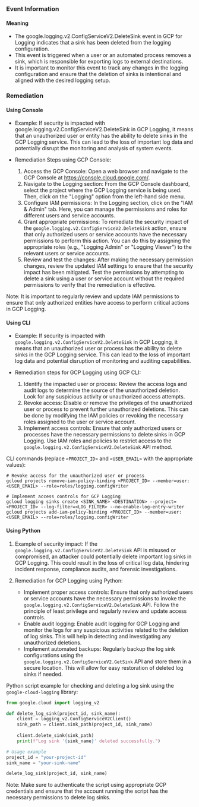 
### Event Information

#### Meaning

- The google.logging.v2.ConfigServiceV2.DeleteSink event in GCP for Logging indicates that a sink has been deleted from the logging configuration.
- This event is triggered when a user or an automated process removes a sink, which is responsible for exporting logs to external destinations.
- It is important to monitor this event to track any changes in the logging configuration and ensure that the deletion of sinks is intentional and aligned with the desired logging setup.

### Remediation

#### Using Console

- Example: If security is impacted with google.logging.v2.ConfigServiceV2.DeleteSink in GCP Logging, it means that an unauthorized user or entity has the ability to delete sinks in the GCP Logging service. This can lead to the loss of important log data and potentially disrupt the monitoring and analysis of system events.

- Remediation Steps using GCP Console:
  1. Access the GCP Console: Open a web browser and navigate to the GCP Console at https://console.cloud.google.com/.
  2. Navigate to the Logging section: From the GCP Console dashboard, select the project where the GCP Logging service is being used. Then, click on the "Logging" option from the left-hand side menu.
  3. Configure IAM permissions: In the Logging section, click on the "IAM & Admin" tab. Here, you can manage the permissions and roles for different users and service accounts.
  4. Grant appropriate permissions: To remediate the security impact of the `google.logging.v2.ConfigServiceV2.DeleteSink` action, ensure that only authorized users or service accounts have the necessary permissions to perform this action. You can do this by assigning the appropriate roles (e.g., "Logging Admin" or "Logging Viewer") to the relevant users or service accounts.
  5. Review and test the changes: After making the necessary permission changes, review the updated IAM settings to ensure that the security impact has been mitigated. Test the permissions by attempting to delete a sink using a user or service account without the required permissions to verify that the remediation is effective.

Note: It is important to regularly review and update IAM permissions to ensure that only authorized entities have access to perform critical actions in GCP Logging.

#### Using CLI

- Example: If security is impacted with `google.logging.v2.ConfigServiceV2.DeleteSink` in GCP Logging, it means that an unauthorized user or process has the ability to delete sinks in the GCP Logging service. This can lead to the loss of important log data and potential disruption of monitoring and auditing capabilities.

- Remediation steps for GCP Logging using GCP CLI:
  1. Identify the impacted user or process: Review the access logs and audit logs to determine the source of the unauthorized deletion. Look for any suspicious activity or unauthorized access attempts.
  2. Revoke access: Disable or remove the privileges of the unauthorized user or process to prevent further unauthorized deletions. This can be done by modifying the IAM policies or revoking the necessary roles assigned to the user or service account.
  3. Implement access controls: Ensure that only authorized users or processes have the necessary permissions to delete sinks in GCP Logging. Use IAM roles and policies to restrict access to the `google.logging.v2.ConfigServiceV2.DeleteSink` API method.

CLI commands (replace `<PROJECT_ID>` and `<USER_EMAIL>` with the appropriate values):
```
# Revoke access for the unauthorized user or process
gcloud projects remove-iam-policy-binding <PROJECT_ID> --member=user:<USER_EMAIL> --role=roles/logging.configWriter

# Implement access controls for GCP Logging
gcloud logging sinks create <SINK_NAME> <DESTINATION> --project=<PROJECT_ID> --log-filter=<LOG_FILTER> --no-enable-log-entry-writer
gcloud projects add-iam-policy-binding <PROJECT_ID> --member=user:<USER_EMAIL> --role=roles/logging.configWriter
```

#### Using Python

1. Example of security impact: If the `google.logging.v2.ConfigServiceV2.DeleteSink` API is misused or compromised, an attacker could potentially delete important log sinks in GCP Logging. This could result in the loss of critical log data, hindering incident response, compliance audits, and forensic investigations.

2. Remediation for GCP Logging using Python:
   - Implement proper access controls: Ensure that only authorized users or service accounts have the necessary permissions to invoke the `google.logging.v2.ConfigServiceV2.DeleteSink` API. Follow the principle of least privilege and regularly review and update access controls.
   - Enable audit logging: Enable audit logging for GCP Logging and monitor the logs for any suspicious activities related to the deletion of log sinks. This will help in detecting and investigating any unauthorized deletions.
   - Implement automated backups: Regularly backup the log sink configurations using the `google.logging.v2.ConfigServiceV2.GetSink` API and store them in a secure location. This will allow for easy restoration of deleted log sinks if needed.

Python script example for checking and deleting a log sink using the `google-cloud-logging` library:

```python
from google.cloud import logging_v2

def delete_log_sink(project_id, sink_name):
    client = logging_v2.ConfigServiceV2Client()
    sink_path = client.sink_path(project_id, sink_name)
    
    client.delete_sink(sink_path)
    print(f"Log sink '{sink_name}' deleted successfully.")

# Usage example
project_id = "your-project-id"
sink_name = "your-sink-name"

delete_log_sink(project_id, sink_name)
```

Note: Make sure to authenticate the script using appropriate GCP credentials and ensure that the account running the script has the necessary permissions to delete log sinks.

